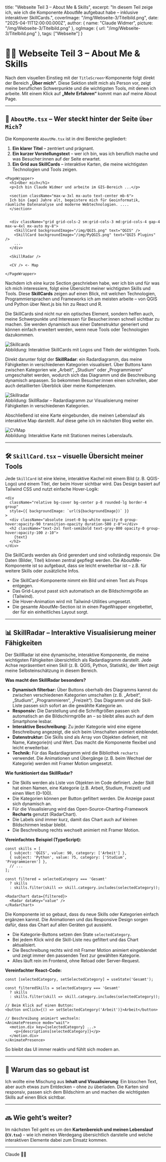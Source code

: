 
  title: "Webseite Teil 3 – About Me & Skills",
  excerpt: "In diesem Teil zeige ich, wie ich die Komponente AboutMe aufgebaut habe – inklusive interaktiver SkillCards.",
  coverImage: "/img/Webseite-3/Titelbild.png",
  date: "2025-04-11T12:00:00.000Z",
  author: {
    name: "Claude Widmer",
    picture: "/img/Webseite-3/Titelbild.png"
  },
  ogImage: {
    url: "/img/Webseite-3/Titelbild.png"
  },
  tags: ["Webseite"]
}

# 🙋‍♂️ Webseite Teil 3 – About Me & Skills

Nach dem visuellen Einstieg mit der `TitleScreen`-Komponente folgt direkt der Bereich **„Über mich“**. Diese Sektion stellt mich als Person vor, zeigt meine beruflichen Schwerpunkte und die wichtigsten Tools, mit denen ich arbeite. Mit einem Klick auf **„Mehr Erfahren“** kommt man auf meine About Page.

---

## 👤 `AboutMe.tsx` – Wer steckt hinter der Seite `Über Mich`?

Die Komponente `AboutMe.tsx` ist in drei Bereiche gegliedert:

1. **Ein klarer Titel** – zentriert und prägnant.
2. **Ein kurzer Vorstellungstext** – wer ich bin, was ich beruflich mache und was Besucher:innen auf der Seite erwartet.
3. **Ein Grid aus SkillCards** – interaktive Karten, die meine wichtigsten Technologien und Tools zeigen.

```tsx
<PageWrapper>
  <h1>Über mich</h1>
  <p>Ich bin Claude Widmer und arbeite im GIS-Bereich ...</p>

  <section className="max-w-3xl mx-auto text-center mb-6">
  Ich bin {age} Jahre alt, begeistere mich für Geoinformatik, räumliche Datenanalyse und moderne Webtechnologien. ....
  </section>


  <div className="grid grid-cols-2 sm:grid-cols-3 md:grid-cols-4 gap-4 max-w-4xl mx-auto my-8">
    <SkillCard backgroundImage="/img/QGIS.png" text="QGIS" />
    <SkillCard backgroundImage="/img/PyQGIS.png" text="QGIS Plugins" />
    ...
  </div>

  <SkillRadar />

  <CV /> <- Map

</PageWrapper>
```
Nachdem ich eine kurze Section geschrieben habe, wer ich bin und für was ich mich interessiere, folgt eine Übersicht meiner wichtigsten Skills und Tools. Diese **SkillCards** zeigen auf einen Blick, mit welchen Technologien, Programmiersprachen und Frameworks ich am meisten arbeite – von QGIS und Python über Next.js bis hin zu React und R.

Die SkillCards sind nicht nur ein optisches Element, sondern helfen auch, meine Schwerpunkte und Interessen für Besucher:innen schnell sichtbar zu machen. Sie werden dynamisch aus einer Datenstruktur generiert und können einfach erweitert werden, wenn neue Tools oder Technologien dazukommen.

<RevealBox title="Beispiel SkillCards">
  <img
    src="/img/Webseite-4/Skillcards.png"
    alt="Skillcards"
    style={{ width: '100%', maxWidth: '900px', borderRadius: '12px', boxShadow: '0 2px 16px rgba(0,0,0,0.12)' }}
  />
  <div style={{ textAlign: 'center', marginTop: '0.5rem', color: '#666', fontSize: '0.95em' }}>
    Abbildung: Interaktive SkillCards mit Logos und Titeln der wichtigsten Tools.
  </div>
</RevealBox>

Direkt darunter folgt der **SkillRadar**: ein Radardiagramm, das meine Fähigkeiten in verschiedenen Kategorien visualisiert. Über Buttons kann zwischen Kategorien wie „Arbeit“, „Studium“ oder „Programmieren“ umgeschaltet werden, wodurch sich das Diagramm und die Beschreibung dynamisch anpassen. So bekommen Besucher:innen einen schnellen, aber auch detaillierten Überblick über meine Kompetenzen.

<RevealBox title="Beispiel SkillRadar">
  <img
    src="/img/Webseite-4/Skillradar.png"
    alt="Skillradar"
    style={{ width: '100%', maxWidth: '900px', borderRadius: '12px', boxShadow: '0 2px 16px rgba(0,0,0,0.12)' }}
  />
  <div style={{ textAlign: 'center', marginTop: '0.5rem', color: '#666', fontSize: '0.95em' }}>
    Abbildung: SkillRadar – Radardiagramm zur Visualisierung meiner Fähigkeiten in verschiedenen Kategorien.
  </div>
</RevealBox>

Abschließend ist eine Karte eingebunden, die meinen Lebenslauf als interaktive Map darstellt. Auf diese gehe ich im nächsten Blog weiter ein.

<RevealBox title="CV-Map Beispiel">
  <img
    src="/img/Webseite-4/CVMap.png"
    alt="CVMap"
    style={{ width: '100%', maxWidth: '900px', borderRadius: '12px', boxShadow: '0 2px 16px rgba(0,0,0,0.12)' }}
  />
  <div style={{ textAlign: 'center', marginTop: '0.5rem', color: '#666', fontSize: '0.95em' }}>
    Abbildung: Interaktive Karte mit Stationen meines Lebenslaufs.
  </div>
</RevealBox>

---
## 🛠️ `SkillCard.tsx` – visuelle Übersicht meiner Tools

Jede `SkillCard` ist eine kleine, interaktive Kachel mit einem Bild (z. B. QGIS-Logo) und einem Titel, der beim Hover sichtbar wird. Das Design basiert auf Tailwind CSS und nutzt einfache Hover-Logik:

```tsx
<div
  className="relative bg-cover bg-center p-8 rounded-lg border-4 group"
  style={{ backgroundImage: `url(${backgroundImage})` }}
>
  <div className="absolute inset-0 bg-white opacity-0 group-hover:opacity-90 transition-opacity duration-500 z-0"></div>
  <h2 className="text-2xl font-semibold text-gray-800 opacity-0 group-hover:opacity-100 z-10">
    {text}
  </h2>
</div>
```

<RevealBox title="Technische Details zur SkillCard und AboutMe-Section">
Die SkillCards werden als Grid gerendert und sind vollständig responsiv. Die Daten (Bilder, Titel) können zentral gepflegt werden. Die AboutMe-Komponente ist so aufgebaut, dass sie leicht erweiterbar ist – z.B. für weitere Skills oder zusätzliche Infos.

- Die SkillCard-Komponente nimmt ein Bild und einen Text als Props entgegen.
- Das Grid-Layout passt sich automatisch an die Bildschirmgröße an (Tailwind).
- Die Hover-Animation wird mit Tailwind-Utilities umgesetzt.
- Die gesamte AboutMe-Section ist in einen PageWrapper eingebettet, der für ein einheitliches Layout sorgt.
</RevealBox>

---

## 📊 SkillRadar – Interaktive Visualisierung meiner Fähigkeiten

Der SkillRadar ist eine dynamische, interaktive Komponente, die meine wichtigsten Fähigkeiten übersichtlich als Radardiagramm darstellt. Jede Achse repräsentiert einen Skill (z. B. QGIS, Python, Statistik), der Wert zeigt meine Selbsteinschätzung in diesem Bereich.

**Was macht den SkillRadar besonders?**

- **Dynamisch filterbar:** Über Buttons oberhalb des Diagramms kannst du zwischen verschiedenen Kategorien umschalten (z. B. „Arbeit“, „Studium“, „Programmieren“, „Freizeit“). Das Diagramm und die Skill-Liste passen sich sofort an die gewählte Kategorie an.
- **Responsiv:** Die Darstellung und die Schriftgrößen passen sich automatisch an die Bildschirmgröße an – so bleibt alles auch auf dem Smartphone lesbar.
- **Interaktive Beschreibung:** Zu jeder Kategorie wird eine eigene Beschreibung angezeigt, die sich beim Umschalten animiert einblendet.
- **Datenstruktur:** Die Skills sind als Array von Objekten definiert, mit Name, Kategorie(n) und Wert. Das macht die Komponente flexibel und leicht erweiterbar.
- **Technik:** Für das Radardiagramm wird die Bibliothek `recharts` verwendet. Die Animationen und Übergänge (z. B. beim Wechsel der Kategorie) werden mit Framer Motion umgesetzt.

<RevealBox title="Technische Details: SkillRadar-Komponente">

**Wie funktioniert das SkillRadar?**

- Die Skills werden als Liste von Objekten im Code definiert. Jeder Skill hat einen Namen, eine Kategorie (z.B. Arbeit, Studium, Freizeit) und einen Wert (0–100).
- Die Kategorien können per Button gefiltert werden. Die Anzeige passt sich dynamisch an.
- Für die Visualisierung wird das Open-Source-Charting-Framework **Recharts** genutzt (RadarChart).
- Die Labels sind immer kurz, damit das Chart auch auf kleinen Bildschirmen lesbar bleibt.
- Die Beschreibung rechts wechselt animiert mit Framer Motion.

**Vereinfachtes Beispiel (TypeScript):**
```tsx
const skills = [
  { subject: 'QGIS', value: 90, category: ['Arbeit'] },
  { subject: 'Python', value: 75, category: ['Studium', 'Programmieren'] },
  // ...
];

const filtered = selectedCategory === 'Gesamt'
  ? skills
  : skills.filter(skill => skill.category.includes(selectedCategory));

<RadarChart data={filtered}>
  <Radar dataKey="value" />
</RadarChart>
```

Die Komponente ist so gebaut, dass du neue Skills oder Kategorien einfach ergänzen kannst. Die Animationen und das Responsive Design sorgen dafür, dass das Chart auf allen Geräten gut aussieht.

<RevealBox title="Wie funktioniert das Filtern und Umschalten im SkillRadar?">

- Die Kategorie-Buttons setzen den State `selectedCategory`.
- Bei jedem Klick wird die Skill-Liste neu gefiltert und das Chart aktualisiert.
- Die Beschreibung rechts wird mit Framer Motion animiert eingeblendet und zeigt immer den passenden Text zur gewählten Kategorie.
- Alles läuft rein im Frontend, ohne Reload oder Server-Request.

**Vereinfachter React-Code:**
```tsx
const [selectedCategory, setSelectedCategory] = useState('Gesamt');

const filteredSkills = selectedCategory === 'Gesamt'
  ? skills
  : skills.filter(skill => skill.category.includes(selectedCategory));

// Beim Klick auf einen Button:
<button onClick={() => setSelectedCategory('Arbeit')}>Arbeit</button>

// Beschreibung animiert wechseln:
<AnimatePresence mode="wait">
  <motion.div key={selectedCategory} ...>
    <p>{descriptions[selectedCategory]}</p>
  </motion.div>
</AnimatePresence>
```

So bleibt das UI immer reaktiv und fühlt sich modern an.
</RevealBox>

</RevealBox>

---




## 🎯 Warum das so gebaut ist

Ich wollte eine Mischung aus **Inhalt und Visualisierung**: Ein bisschen Text, aber auch etwas zum Entdecken – ohne zu überladen. Die Karten sind responsiv, passen sich dem Bildschirm an und machen die wichtigsten Skills auf einen Blick sichtbar.

---

## 🔜 Wie geht’s weiter?

Im nächsten Teil geht es um den **Kartenbereich und meinen Lebenslauf (`CV.tsx`)** – wie ich meinen Werdegang übersichtlich darstelle und welche interaktiven Elemente dabei zum Einsatz kommen.

---

Claude 👨‍💻
